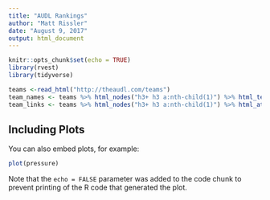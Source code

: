 ```yaml
---
title: "AUDL Rankings"
author: "Matt Rissler"
date: "August 9, 2017"
output: html_document
---
```


```r
knitr::opts_chunk$set(echo = TRUE)
library(rvest)
library(tidyverse)

```



```r
teams <-read_html("http://theaudl.com/teams")
team_names <- teams %>% html_nodes("h3+ h3 a:nth-child(1)") %>% html_text()
team_links <- teams %>% html_nodes("h3+ h3 a:nth-child(1)") %>% html_attr("href")

```

## Including Plots

You can also embed plots, for example:

```r
plot(pressure)
```

Note that the `echo = FALSE` parameter was added to the code chunk to prevent printing of the R code that generated the plot.
